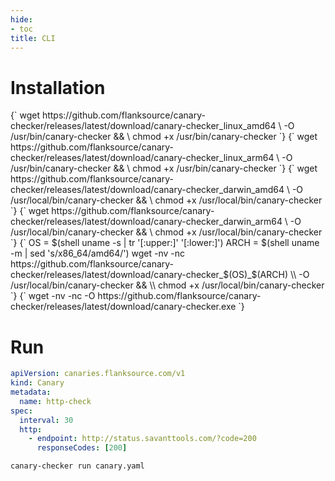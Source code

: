 ```yaml
---
hide:
- toc
title: CLI
---
```


# Installation


<Tabs>
  <TabItem value="linux-amd64" label="Linux (amd64)" default>
    <ReactMarkdown>
    {`
    wget  https://github.com/flanksource/canary-checker/releases/latest/download/canary-checker_linux_amd64   \
      -O /usr/bin/canary-checker && \
      chmod +x /usr/bin/canary-checker
    `}
    </ReactMarkdown>
  </TabItem>
  <TabItem value="linux-arm64" label="Linux (arm64)">
    <ReactMarkdown>
    {`
    wget  https://github.com/flanksource/canary-checker/releases/latest/download/canary-checker_linux_arm64  \
      -O /usr/bin/canary-checker && \
      chmod +x /usr/bin/canary-checker
    `}
    </ReactMarkdown>
  </TabItem>
  <TabItem value="macosx-amd64" label="MacOSX (amd64)">
  <ReactMarkdown>
    {`
    wget https://github.com/flanksource/canary-checker/releases/latest/download/canary-checker_darwin_amd64  \
      -O /usr/local/bin/canary-checker && \
      chmod +x /usr/local/bin/canary-checker
    `}
    </ReactMarkdown>
  </TabItem>
   <TabItem value="macosx-ard64" label="MacOSX (arm64)">
   <ReactMarkdown>
    {`
    wget https://github.com/flanksource/canary-checker/releases/latest/download/canary-checker_darwin_arm64  \
      -O /usr/local/bin/canary-checker && \
      chmod +x /usr/local/bin/canary-checker
    `}
    </ReactMarkdown>
  </TabItem>
  <TabItem value="makefile" label="Makefile">
  <ReactMarkdown>
    {`
    OS = $(shell uname -s | tr '[:upper:]' '[:lower:]')
    ARCH = $(shell uname -m | sed 's/x86_64/amd64/')
    wget -nv -nc https://github.com/flanksource/canary-checker/releases/latest/download/canary-checker_$(OS)_$(ARCH)  \\
      -O /usr/local/bin/canary-checker && \\
      chmod +x /usr/local/bin/canary-checker
    `}
  </ReactMarkdown>
  </TabItem>
  <TabItem value="windows" label="Windows">
  <ReactMarkdown>
    {`
    wget -nv -nc -O https://github.com/flanksource/canary-checker/releases/latest/download/canary-checker.exe
    `}
  </ReactMarkdown>
  </TabItem>
</Tabs>

# Run

```yaml title="canary.yaml"
apiVersion: canaries.flanksource.com/v1
kind: Canary
metadata:
  name: http-check
spec:
  interval: 30
  http:
    - endpoint: http://status.savanttools.com/?code=200
      responseCodes: [200]
```

```bash
canary-checker run canary.yaml
```